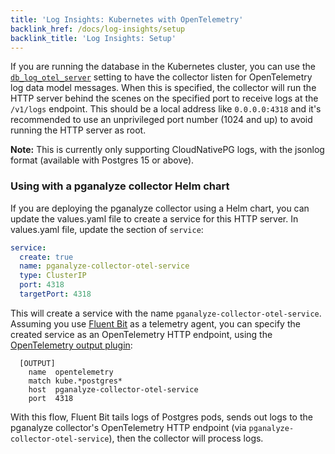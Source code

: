 ```yaml
---
title: 'Log Insights: Kubernetes with OpenTelemetry'
backlink_href: /docs/log-insights/setup
backlink_title: 'Log Insights: Setup'
---
```


If you are running the database in the Kubernetes cluster, you can use the
[`db_log_otel_server`](/docs/collector/settings#self-managed-servers) setting to
have the collector listen for OpenTelemetry log data model messages.
When this is specified, the collector will run the HTTP server behind the scenes
on the specified port to receive logs at the `/v1/logs` endpoint.
This should be a local address like `0.0.0.0:4318` and it's recommended to use
an unprivileged port number (1024 and up) to avoid running the HTTP server as
root.

**Note:** This is currently only supporting CloudNativePG logs, with the jsonlog
format (available with Postgres 15 or above).

### Using with a pganalyze collector Helm chart

If you are deploying the pganalyze collector using a Helm chart, you can update
the values.yaml file to create a service for this HTTP server.
In values.yaml file, update the section of `service`:

```yaml
service:
  create: true
  name: pganalyze-collector-otel-service
  type: ClusterIP
  port: 4318
  targetPort: 4318
```

This will create a service with the name `pganalyze-collector-otel-service`.
Assuming you use [Fluent Bit](https://fluentbit.io/) as a telemetry agent,
you can specify the created service as an OpenTelemetry HTTP endpoint, using the
[OpenTelemetry output plugin](https://docs.fluentbit.io/manual/pipeline/outputs/opentelemetry):

```
  [OUTPUT]
    name  opentelemetry
    match kube.*postgres*
    host  pganalyze-collector-otel-service
    port  4318
```

With this flow, Fluent Bit tails logs of Postgres pods, sends out logs to the
pganalyze collector's OpenTelemetry HTTP endpoint (via `pganalyze-collector-otel-service`),
then the collector will process logs.
